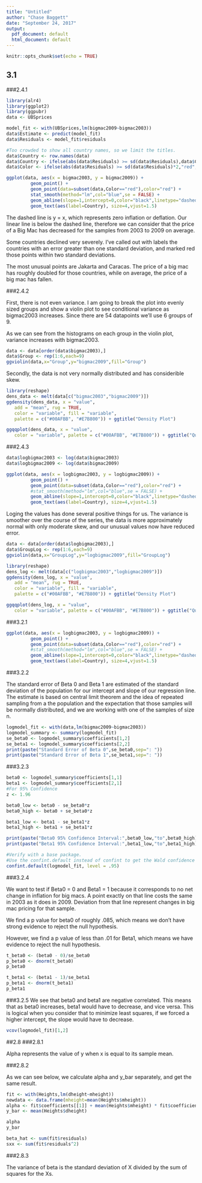 ```yaml
---
title: "Untitled"
author: "Chase Baggett"
date: "September 24, 2017"
output:
  pdf_document: default
  html_document: default
---
```


```r
knitr::opts_chunk$set(echo = TRUE)
```

## 3.1
###2.4.1

```r
library(alr4)
library(ggplot2)
library(ggpubr)
data <- UBSprices

model_fit <- with(UBSprices,lm(bigmac2009~bigmac2003))
data$Estimate <- predict(model_fit)
data$Residuals <- model_fit$residuals

#Too crowded to show all country names, so we limit the titles.
data$Country <- row.names(data)
data$Country <- ifelse(abs(data$Residuals) >= sd(data$Residuals),data$Country,NA)
data$Color <- ifelse(abs(data$Residuals) >= sd(data$Residuals)*2,"red","black")

ggplot(data, aes(x = bigmac2003, y = bigmac2009)) + 
         geom_point() +
         geom_point(data=subset(data,Color=="red"),color="red") +
         stat_smooth(method="lm",col="blue",se = FALSE) +
         geom_abline(slope=1,intercept=0,color="black",linetype="dashed",alpha=.5) +
         geom_text(aes(label=Country), size=4,vjust=1.5)
```


The dashed line is y = x, which represents zero inflation or deflation. Our linear line is below the dashed line, therefore we can consider that the price of a Big Mac has decreased for the samples from 2003 to 2009 on average.

Some countries declined very severely. I've called out with labels the countries with an error greater than one standard deviation, and marked red those points within two standard deviations. 

The most unusual points are Jakarta and Caracas. The price of a big mac has roughly doubled for those countries, while on average, the price of a big mac has fallen. 

###2.4.2
  
First, there is not even variance. I am going to break the plot into evenly sized groups and show a violin plot to see conditional variance as bigmac2003 increases. Since there are 54 datapoints we'll use 6 groups of 9.

As we can see from the histograms on each group in the violin plot, variance increases with bigmac2003. 
  
```r
data <- data[order(data$bigmac2003),]
data$Group <- rep(1:6,each=9)
ggviolin(data,x="Group",y="bigmac2009",fill="Group")
```

Secondly, the data is not very normally distributed and has considerible skew.



```r
library(reshape)
dens_data <- melt(data[c("bigmac2003","bigmac2009")])
ggdensity(dens_data, x = "value",
   add = "mean", rug = TRUE,
   color = "variable", fill = "variable",
   palette = c("#00AFBB", "#E7B800")) + ggtitle("Density Plot")

ggqqplot(dens_data, x = "value",
   color = "variable", palette = c("#00AFBB", "#E7B800")) + ggtitle("Quantile-Quantile Plot")
```

###2.4.3

```r
data$logbigmac2003 <- log(data$bigmac2003)
data$logbigmac2009 <- log(data$bigmac2009)

ggplot(data, aes(x = logbigmac2003, y = logbigmac2009)) + 
         geom_point() +
         geom_point(data=subset(data,Color=="red"),color="red") +
         #stat_smooth(method="lm",col="blue",se = FALSE) +
         geom_abline(slope=1,intercept=0,color="black",linetype="dashed",alpha=.5) +
         geom_text(aes(label=Country), size=4,vjust=1.5)
```

Loging the values has done several positive things for us. The variance is smoother over the course of the series, the data is more approximately normal with only moderate skew, and our unusual values now have reduced error. 

```r
data <- data[order(data$logbigmac2003),]
data$GroupLog <- rep(1:6,each=9)
ggviolin(data,x="GroupLog",y="logbigmac2009",fill="GroupLog")

library(reshape)
dens_log <- melt(data[c("logbigmac2003","logbigmac2009")])
ggdensity(dens_log, x = "value",
   add = "mean", rug = TRUE,
   color = "variable", fill = "variable",
   palette = c("#00AFBB", "#E7B800")) + ggtitle("Density Plot")

ggqqplot(dens_log, x = "value",
   color = "variable", palette = c("#00AFBB", "#E7B800")) + ggtitle("Quantile-Quantile Plot")
```

###3.2.1

```r
ggplot(data, aes(x = logbigmac2003, y = logbigmac2009)) + 
         geom_point() +
         geom_point(data=subset(data,Color=="red"),color="red") +
         #stat_smooth(method="lm",col="blue",se = FALSE) +
         geom_abline(slope=1,intercept=0,color="black",linetype="dashed",alpha=.5) +
         geom_text(aes(label=Country), size=4,vjust=1.5)
```

###3.2.2

The standard error of Beta 0 and Beta 1 are estimated of the standard deviation of the population for our intercept and slope of our regression line. The estimate is based on central limit theorem and the idea of repeated sampling from a the population and the expectation that those samples will be normally distributed, and we are working with one of the samples of size n. 
```r
logmodel_fit <- with(data,lm(bigmac2009~bigmac2003))
logmodel_summary <- summary(logmodel_fit)
se_beta0 <- logmodel_summary$coefficients[1,2]
se_beta1 <- logmodel_summary$coefficients[2,2]
print(paste("Standard Error of Beta 0",se_beta0,sep=": "))
print(paste("Standard Error of Beta 1",se_beta1,sep=": "))
```

###3.2.3
```r
beta0 <- logmodel_summary$coefficients[1,1]
beta1 <- logmodel_summary$coefficients[2,1]
#For 95% Confidence
z <- 1.96

beta0_low <- beta0 - se_beta0*z
beta0_high <- beta0 + se_beta0*z

beta1_low <- beta1 - se_beta1*z
beta1_high <- beta1 + se_beta1*z

print(paste("Beta0 95% Confidence Interval:",beta0_low,"to",beta0_high))
print(paste("Beta1 95% Confidence Interval:",beta1_low,"to",beta1_high))

#Verify with a base package.
#Use the confint.default instead of confint to get the Wald confidence interval instead of the R default profile likelihood limit. 
confint.default(logmodel_fit, level = .95)
```

###3.2.4

We want to test if Beta0 = 0 and Beta1 = 1 because it corresponds to no net change in inflation for big macs. A point exactly on that line costs the same in 2003 as it does in 2009. Deviation from that line represent changes in big mac pricing for that sample. 

We find a p value for beta0 of roughly .085, which means we don't have strong evidence to reject the null hypothesis.

However, we find a p value of less than .01 for Beta1, which means we have evidence to reject the null hypothesis.  

```r
t_beta0 <- (beta0 - 0)/se_beta0
p_beta0 <- dnorm(t_beta0)
p_beta0

t_beta1 <- (beta1 - 1)/se_beta1
p_beta1 <- dnorm(t_beta1)
p_beta1
```

###3.2.5
We see that beta0 and beta1 are negative correlated. This means that as beta0 increases, beta1 would have to decrease, and vice versa. This is logical when you consider that to minimize least squares, if we forced a higher intercept, the slope would have to decrease.

```r
vcov(logmodel_fit)[1,2]
```

##2.8
###2.8.1

Alpha represents the value of y when x is equal to its sample mean. 

###2.8.2

As we can see below, we calculate alpha and y_bar separately, and get the same result. 

```r
fit <- with(Heights,lm(dheight~mheight))
newdata <- data.frame(mheight=mean(Heights$mheight))
alpha <- fit$coefficients[[1]] + mean(Heights$mheight) * fit$coefficients[[2]]
y_bar <- mean(Heights$dheight) 

alpha
y_bar
```

```r
beta_hat <- sum(fit$residuals)
sxx <- sum(fit$residuals^2)
```
###2.8.3

The variance of beta is the standard deviation of X divided by the sum of squares for the Xs.